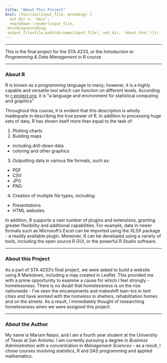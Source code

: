 ```yaml
---
title: "About This Project"
knit: (function(input_file, encoding) {
  out_dir <- 'docs';
  rmarkdown::render(input_file,
 encoding=encoding,
 output_file=file.path(dirname(input_file), out_dir, 'about.html'))})
---
```

***
This is the final project for the STA 4233, or the _Introduction to Programming & Data Management in R_ course.

***
### About R

R is known as a programming language to many; however, it is a highly capable and versatile tool which can function on different levels. According to [r-project.org](https://www.r-project.org/about.html), it is "a language and environment for statistical computing and graphics"

Throughout this course, it is evident that this description is wholly inadequate in describing the true power of R. In addition to processing huge sets of data, R has shown itself more than equal to the task of:

1. Plotting charts
2. Building maps
  + including drill-down data
  + coloring and other graphics
3. Outputting data in various file formats, such as:
  + PDF
  + CSV
  + JPG
  + PNG
4. Creation of multiple file types, including:
  + Presentations
  + HTML websites

In addition, R supports a vast number of plugins and extensions, granting greater flexibility and additional capabilities. For example, data in newer formats such as Microsoft's Excel can be imported using the XLSX package - a readily available plugin. Moreover, R can be developed using a variety of tools, including the open source R GUI, or the powerful R Studio software.  

***
### About this Project

As a part of STA 4233's final project, we were asked to build a website using R Markdown, including a map created in Leaflet. This provided me with a prime opportunity to examine a cause for which I feel strongly - homelessness. There is no doubt that homelessness is on the rise nationwide - I've seen the encampments and makeshift lean-tos in tent cities and have worked with the homeless in shelters, rehabilitation homes and on the streets. As a result, I immediately thought of researching homelessness when we were assigned this project.

***
### About the Author

My name is Mariam Naqvi, and I am a fourth year student at the University of Texas at San Antonio. I am currently pursuing a degree in *Business Administration* with a concentration in *Management Sciences* - as a result, I chose courses involving statistics, R and SAS programming and applied mathematics. 